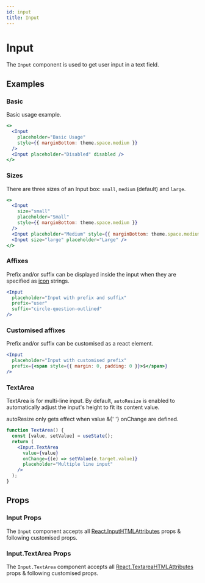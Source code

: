 ```yaml
---
id: input
title: Input
---
```



# Input

The `Input` component is used to get user input in a text field.

## Examples

### Basic

Basic usage example.

```jsx live
<>
  <Input
    placeholder="Basic Usage"
    style={{ marginBottom: theme.space.medium }}
  />
  <Input placeholder="Disabled" disabled />
</>
```

### Sizes

There are three sizes of an Input box: `small`, `medium` (default) and `large`.

```jsx live
<>
  <Input
    size="small"
    placeholder="Small"
    style={{ marginBottom: theme.space.medium }}
  />
  <Input placeholder="Medium" style={{ marginBottom: theme.space.medium }} />
  <Input size="large" placeholder="Large" />
</>
```

### Affixes

Prefix and/or suffix can be displayed inside the input when they are specified as [icon](/web/components/icon) strings.

```jsx live
<Input
  placeholder="Input with prefix and suffix"
  prefix="user"
  suffix="circle-question-outlined"
/>
```

### Customised affixes

Prefix and/or suffix can be customised as a react element.

```jsx live
<Input
  placeholder="Input with customised prefix"
  prefix={<span style={{ margin: 0, padding: 0 }}>$</span>}
/>
```

### TextArea

TextArea is for multi-line input. By default, `autoResize` is enabled to automatically adjust the input's height to fit its content value.

<Note title="autoResize requirement">
  autoResize only gets effect when <Highlight>value</Highlight> &{' '}
  <Highlight>onChange</Highlight> are defined.
</Note>

```jsx live
function TextArea() {
  const [value, setValue] = useState();
  return (
    <Input.TextArea
      value={value}
      onChange={(e) => setValue(e.target.value)}
      placeholder="Multiple line input"
    />
  );
}
```

## Props

### Input Props

The `Input` component accepts all [React.InputHTMLAttributes](https://github.com/DefinitelyTyped/DefinitelyTyped/blob/master/types/react/index.d.ts#L2194) props & following customised props.

<Props of="Input" from="web" />

### Input.TextArea Props

The `Input.TextArea` component accepts all [React.TextareaHTMLAttributes](https://github.com/DefinitelyTyped/DefinitelyTyped/blob/master/types/react/index.d.ts#L2410) props & following customised props.

<Props of="TextArea" from="web" />
